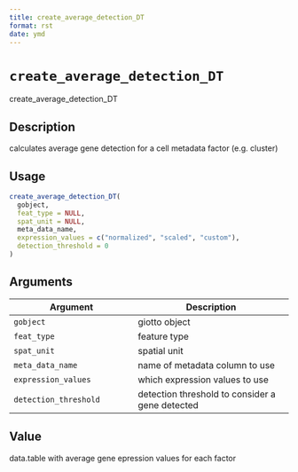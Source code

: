 ```yaml
--- 
title: create_average_detection_DT 
format: rst 
date: ymd 
--- 
```

# `create_average_detection_DT`

create_average_detection_DT


## Description

calculates average gene detection for a cell metadata factor (e.g. cluster)


## Usage

```r
create_average_detection_DT(
  gobject,
  feat_type = NULL,
  spat_unit = NULL,
  meta_data_name,
  expression_values = c("normalized", "scaled", "custom"),
  detection_threshold = 0
)
```


## Arguments

Argument      |Description
------------- |----------------
`gobject`     |     giotto object
`feat_type`     |     feature type
`spat_unit`     |     spatial unit
`meta_data_name`     |     name of metadata column to use
`expression_values`     |     which expression values to use
`detection_threshold`     |     detection threshold to consider a gene detected


## Value

data.table with average gene epression values for each factor


